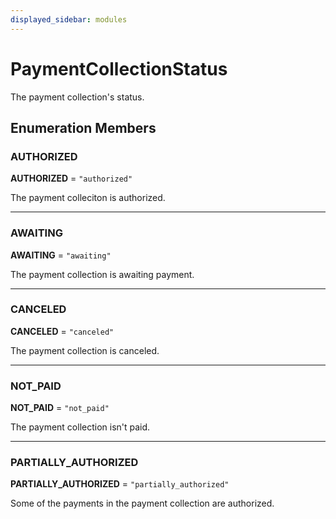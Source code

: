 ```yaml
---
displayed_sidebar: modules
---
```



# PaymentCollectionStatus

The payment collection's status.

## Enumeration Members

### AUTHORIZED

 **AUTHORIZED** = `"authorized"`

The payment colleciton is authorized.

___

### AWAITING

 **AWAITING** = `"awaiting"`

The payment collection is awaiting payment.

___

### CANCELED

 **CANCELED** = `"canceled"`

The payment collection is canceled.

___

### NOT\_PAID

 **NOT\_PAID** = `"not_paid"`

The payment collection isn't paid.

___

### PARTIALLY\_AUTHORIZED

 **PARTIALLY\_AUTHORIZED** = `"partially_authorized"`

Some of the payments in the payment collection are authorized.
